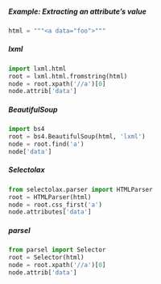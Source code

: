 ##### Example: Extracting an attribute's value

```python
html = """<a data="foo">"""
```

::: {.panel-tabset}

##### lxml

```python
import lxml.html
root = lxml.html.fromstring(html)
node = root.xpath('//a')[0]
node.attrib['data']
```

##### BeautifulSoup

```python
import bs4
root = bs4.BeautifulSoup(html, 'lxml')
node = root.find('a')
node['data']
```

##### Selectolax

```python
from selectolax.parser import HTMLParser
root = HTMLParser(html)
node = root.css_first('a')
node.attributes['data']
```

##### parsel

```python
from parsel import Selector
root = Selector(html)
node = root.xpath('//a')[0]
node.attrib['data']
```

:::